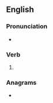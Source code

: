 ==English==

===Pronunciation===
* {{IPA|/ˈiːzɪz/|lang=en}}

===Verb===
{{head|en|verb form}}

# {{en-third-person singular of|ease}}

===Anagrams===
* {{anagrams|en|a=aeess|Sease}}